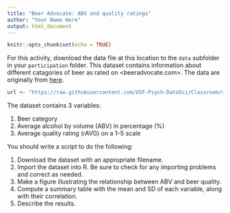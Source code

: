 ```yaml
---
title: "Beer Advocate: ABV and quality ratings"
author: "Your Name Here"
output: html_document
---
```


```r
knitr::opts_chunk$set(echo = TRUE)
```

For this activity, download the data file at this location to the `data` subfolder in your `participation` folder. 
This dataset contains information about different catagories of beer as rated on <beeradvocate.com>.
The data are originally from [here](http://scottjanish.com/relationship-of-abv-to-beer-scores/).

```r
url <- "https://raw.githubusercontent.com/USF-Psych-DataSci/Classroom/master/data/beer-advocate.csv"
```

The dataset contains 3 variables:

  1. Beer category
  2. Average alcohol by volume (ABV) in percentage (%)
  3. Average quality rating (rAVG) on a 1–5 scale
  
You should write a script to do the following:

  1. Download the dataset with an appropriate filename.
  2. Import the dataset into R.
     Be sure to check for any importing problems and correct as needed.
  3. Make a figure illustrating the relationship between ABV and beer quality.
  4. Compute a summary table with the mean and SD of each variable, along with their correlation.
  5. Describe the results.
